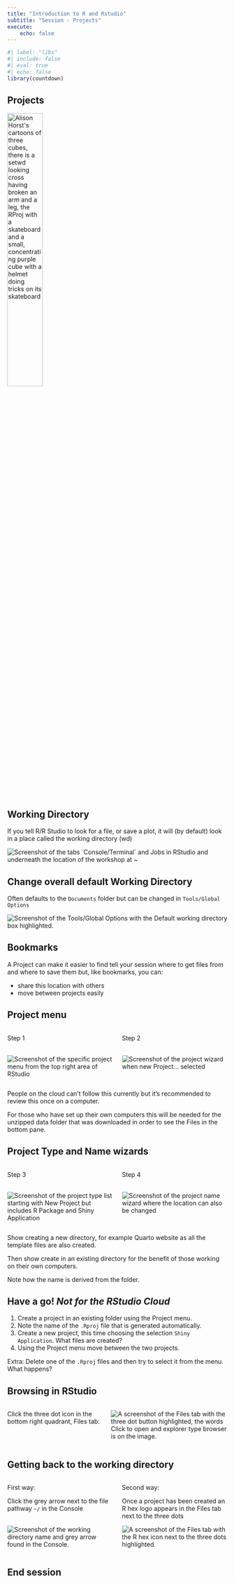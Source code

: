 ```yaml
---
title: "Introduction to R and Rstudio"
subtitle: "Session - Projects"
execute: 
    echo: false
---
```


```r
#| label: "libs"
#| include: false
#| eval: true
#| echo: false
library(countdown)
```


## Projects

<img src="img/session-projects/cracked_setwd.PNG" alt="Alison Horst&apos;s cartoons of three cubes, there is a setwd looking cross having broken an arm and a leg, the RProj with a skateboard and a small, concentrating purple cube with a helmet doing tricks on its skateboard" width="40%"/>

## Working Directory

If you tell R/R Studio to look for a file, or save a plot, it will (by default) look in a place called the working directory (wd)

<img src="img/session-projects/working-directory.PNG" alt="Screenshot of the tabs `Console/Terminal` and Jobs in RStudio and underneath the location of the workshop at ~" class="center"/>

## Change overall default Working Directory

Often defaults to the `Documents` folder but can be changed in `Tools/Global Options`

<img src="img/session-projects/change-wd.PNG" alt="Screenshot of the Tools/Global Options with the Default working directory box highlighted." class="center"/>

## Bookmarks

A Project can make it easier to find tell your session where to get files from and where to save them but, like bookmarks, you can:

::: incremental
-   share this location with others
-   move between projects easily
:::

## Project menu

::: columns
::: {.column width="50%"}
Step 1

</br> <img src="img/session-projects/project-list.PNG" alt="Screenshot of the specific project menu from the top right area of RStudio" class="center"/>
:::

::: {.column width="50%"}
Step 2

</br> <img src="img/session-projects/project-wizard.PNG" alt="Screenshot of the project wizard when new Project... selected" class="center"/>
:::
:::

::: notes
People on the cloud can't follow this currently but it's recommended to review this once on a computer.

For those who have set up their own computers this will be needed for the unzipped data folder that was downloaded in order to see the Files in the bottom pane.
:::

## Project Type and Name wizards

::: columns
::: {.column width="50%"}
Step 3

</br> <img src="img/session-projects/project-type.PNG" alt="Screenshot of the project type list starting with New Project but includes R Package and Shiny Application" class="center"/>
:::

::: {.column width="50%"}
Step 4

</br> <img src="img/session-projects/project-name.PNG" alt="Screenshot of the project name wizard where the location can also be changed" class="center"/>
:::
:::

::: notes
Show creating a new directory, for example Quarto website as all the template files are also created.

Then show create in an existing directory for the benefit of those working on their own computers.

Note how the name is derived from the folder.
:::

## Have a go! *Not for the RStudio Cloud*

1.  Create a project in an existing folder using the Project menu.  
2.  Note the name of the `.Rproj` file that is generated automatically.  
3.  Create a new project, this time choosing the selection `Shiny Application`. What files are created?
4.  Using the Project menu move between the two projects.

Extra: Delete one of the `.Rproj` files and then try to select it from the menu. What happens?

## Browsing in RStudio

::: columns
::: {.column width="40%"}
Click the three dot icon in the bottom right quadrant, Files tab:
:::

::: {.column width="50%"}
<img src="img/session-projects/wd-files.PNG" alt="A screenshot of the Files tab with the three dot button highlighted, the words Click to open and explorer type browser is on the image."/>
:::
:::

## Getting back to the working directory

::: columns
::: {.column width="50%"}
First way:

Click the grey arrow next to the file pathway `~/` in the Console

</br> <img src="img/session-projects/working-directory.PNG" alt="Screenshot of the working directory name and grey arrow found in the Console."/>
:::

::: {.column width="50%"}
Second way:

Once a project has been created an R hex logo appears in the Files tab next to the three dots

<img src="img/session-projects/r-link-wd.PNG" alt="A screenshot of the Files tab with the R hex icon next to the three dots highlighted."/>
:::
:::

## End session